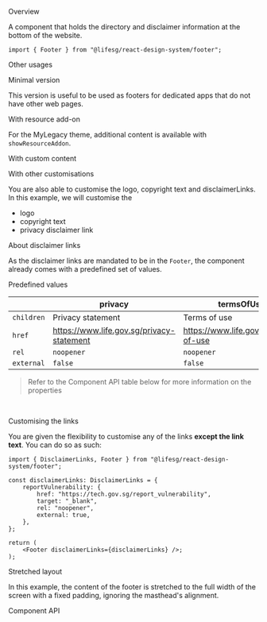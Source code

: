 
<Meta of={FooterStories} />

<Title>Footer</Title>

<Secondary>Overview</Secondary>

A component that holds the directory and disclaimer information at the bottom of the website.

```tsx
import { Footer } from "@lifesg/react-design-system/footer";
```

<Canvas of={FooterStories.Default} />

<Secondary>Other usages</Secondary>

<Heading3>Minimal version</Heading3>

This version is useful to be used as footers for dedicated apps that do not have other web pages.

<Canvas of={FooterStories.MinimalVersion} />

<Heading3>With resource add-on</Heading3>

For the MyLegacy theme, additional content is available with `showResourceAddon`.

<Canvas of={FooterStories.WithResourceAddOn} />

<Heading3>With custom content</Heading3>

<Canvas of={FooterStories.WithCustomContent} />

<Heading3>With other customisations</Heading3>

You are also able to customise the logo, copyright text and disclaimerLinks. In this example, we will customise the

-   logo
-   copyright text
-   privacy disclaimer link

<Canvas of={FooterStories.OtherCustomisations} />

<Secondary>About disclaimer links</Secondary>

As the disclaimer links are mandated to be in the `Footer`, the component already comes with a predefined set of values.

<Heading3>Predefined values</Heading3>

|            | privacy                                   | termsOfUse                           | reportVulnerability                       |
| ---------- | ----------------------------------------- | ------------------------------------ | ----------------------------------------- |
| `children` | Privacy statement                         | Terms of use                         | Report vulnerability                      |
| `href`     | https://www.life.gov.sg/privacy-statement | https://www.life.gov.sg/terms-of-use | https://tech.gov.sg/report\_vulnerability |
| `rel`      | `noopener`                                | `noopener`                           | `noopener`                                |
| `external` | `false`                                   | `false`                              | `true`                                    |

> Refer to the Component API table below for more information on the properties

<br />

<Heading3>Customising the links</Heading3>

You are given the flexibility to customise any of the links **except the link text**. You can do so as such:

```tsx
import { DisclaimerLinks, Footer } from "@lifesg/react-design-system/footer";

const disclaimerLinks: DisclaimerLinks = {
    reportVulnerability: {
        href: "https://tech.gov.sg/report_vulnerability",
        target: "_blank",
        rel: "noopener",
        external: true,
    },
};

return (
	<Footer disclaimerLinks={disclaimerLinks} />;
);
```

<Heading3>Stretched layout</Heading3>

In this example, the content of the footer is stretched to the full width of
the screen with a fixed padding, ignoring the masthead's alignment.

<Canvas of={FooterStories.StretchedLayout} />

<Secondary>Component API</Secondary>

<PropsTable />
